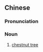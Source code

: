 {{also|栗子树}}
==Chinese==
{{zh-forms|s=栗子树|type=21}}

===Pronunciation===
{{zh-pron
|m=lìzishù
|cat=n
}}

===Noun===
{{zh-noun}}

# [[chestnut tree]]